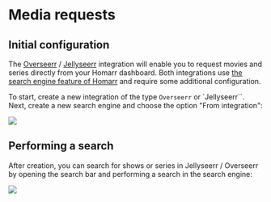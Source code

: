 
# Media requests
## Initial configuration
The [Overseerr](https://overseerr.dev/) / [Jellyseerr](https://github.com/Fallenbagel/jellyseerr) integration will enable you to request
movies and series directly from your Homarr dashboard.
Both integrations use [the search engine feature of Homarr](/docs/management/search-engines/) and require some additional configuration.

To start, create a new integration of the type `Overseerr` or `Jellyseerr``.
Next, create a new search engine and choose the option "From integration":

![](./img/media-requests/create-search-engine.png)

## Performing a search

After creation, you can search for shows or series in Jellyseerr / Overseerr by opening the search bar and performing a search in the search engine:

![](./img/media-requests/interactive-search.gif)
